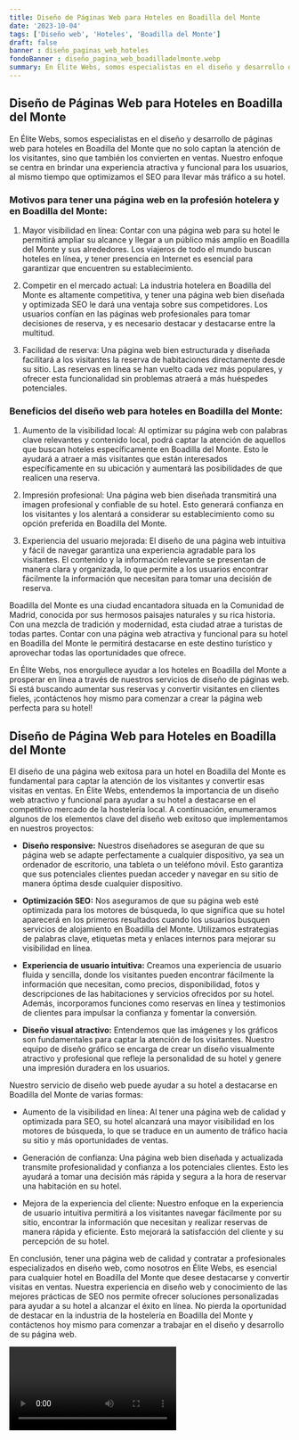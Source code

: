 ```yaml
---
title: Diseño de Páginas Web para Hoteles en Boadilla del Monte
date: '2023-10-04'
tags: ['Diseño web', 'Hoteles', 'Boadilla del Monte']
draft: false
banner : diseño_paginas_web_hoteles
fondoBanner : diseño_pagina_web_boadilladelmonte.webp
summary: En Élite Webs, somos especialistas en el diseño y desarrollo de páginas web para hoteles en Boadilla del Monte que no solo captan la atención de los visitantes, sino que también los convierten en ventas. Nuestro enfoque se centra en brindar una experiencia atractiva y funcional para los usuarios, al mismo tiempo que optimizamos el SEO para llevar más tráfico a su hotel.
---
```


## Diseño de Páginas Web para Hoteles en Boadilla del Monte

En Élite Webs, somos especialistas en el diseño y desarrollo de páginas web para hoteles en Boadilla del Monte que no solo captan la atención de los visitantes, sino que también los convierten en ventas. Nuestro enfoque se centra en brindar una experiencia atractiva y funcional para los usuarios, al mismo tiempo que optimizamos el SEO para llevar más tráfico a su hotel.

### Motivos para tener una página web en la profesión hotelera y en Boadilla del Monte:

1. Mayor visibilidad en línea: Contar con una página web para su hotel le permitirá ampliar su alcance y llegar a un público más amplio en Boadilla del Monte y sus alrededores. Los viajeros de todo el mundo buscan hoteles en línea, y tener presencia en Internet es esencial para garantizar que encuentren su establecimiento.

2. Competir en el mercado actual: La industria hotelera en Boadilla del Monte es altamente competitiva, y tener una página web bien diseñada y optimizada SEO le dará una ventaja sobre sus competidores. Los usuarios confían en las páginas web profesionales para tomar decisiones de reserva, y es necesario destacar y destacarse entre la multitud.

3. Facilidad de reserva: Una página web bien estructurada y diseñada facilitará a los visitantes la reserva de habitaciones directamente desde su sitio. Las reservas en línea se han vuelto cada vez más populares, y ofrecer esta funcionalidad sin problemas atraerá a más huéspedes potenciales.

### Beneficios del diseño web para hoteles en Boadilla del Monte:

1. Aumento de la visibilidad local: Al optimizar su página web con palabras clave relevantes y contenido local, podrá captar la atención de aquellos que buscan hoteles específicamente en Boadilla del Monte. Esto le ayudará a atraer a más visitantes que están interesados específicamente en su ubicación y aumentará las posibilidades de que realicen una reserva.

2. Impresión profesional: Una página web bien diseñada transmitirá una imagen profesional y confiable de su hotel. Esto generará confianza en los visitantes y los alentará a considerar su establecimiento como su opción preferida en Boadilla del Monte.

3. Experiencia del usuario mejorada: El diseño de una página web intuitiva y fácil de navegar garantiza una experiencia agradable para los visitantes. El contenido y la información relevante se presentan de manera clara y organizada, lo que permite a los usuarios encontrar fácilmente la información que necesitan para tomar una decisión de reserva.

Boadilla del Monte es una ciudad encantadora situada en la Comunidad de Madrid, conocida por sus hermosos paisajes naturales y su rica historia. Con una mezcla de tradición y modernidad, esta ciudad atrae a turistas de todas partes. Contar con una página web atractiva y funcional para su hotel en Boadilla del Monte le permitirá destacarse en este destino turístico y aprovechar todas las oportunidades que ofrece.

En Élite Webs, nos enorgullece ayudar a los hoteles en Boadilla del Monte a prosperar en línea a través de nuestros servicios de diseño de páginas web. Si está buscando aumentar sus reservas y convertir visitantes en clientes fieles, ¡contáctenos hoy mismo para comenzar a crear la página web perfecta para su hotel!

<GifSeo />

<Cta />

## Diseño de Página Web para Hoteles en Boadilla del Monte

El diseño de una página web exitosa para un hotel en Boadilla del Monte es fundamental para captar la atención de los visitantes y convertir esas visitas en ventas. En Élite Webs, entendemos la importancia de un diseño web atractivo y funcional para ayudar a su hotel a destacarse en el competitivo mercado de la hostelería local. A continuación, enumeramos algunos de los elementos clave del diseño web exitoso que implementamos en nuestros proyectos:

- **Diseño responsive:** Nuestros diseñadores se aseguran de que su página web se adapte perfectamente a cualquier dispositivo, ya sea un ordenador de escritorio, una tableta o un teléfono móvil. Esto garantiza que sus potenciales clientes puedan acceder y navegar en su sitio de manera óptima desde cualquier dispositivo.

- **Optimización SEO:** Nos aseguramos de que su página web esté optimizada para los motores de búsqueda, lo que significa que su hotel aparecerá en los primeros resultados cuando los usuarios busquen servicios de alojamiento en Boadilla del Monte. Utilizamos estrategias de palabras clave, etiquetas meta y enlaces internos para mejorar su visibilidad en línea.

- **Experiencia de usuario intuitiva:** Creamos una experiencia de usuario fluida y sencilla, donde los visitantes pueden encontrar fácilmente la información que necesitan, como precios, disponibilidad, fotos y descripciones de las habitaciones y servicios ofrecidos por su hotel. Además, incorporamos funciones como reservas en línea y testimonios de clientes para impulsar la confianza y fomentar la conversión.

- **Diseño visual atractivo:** Entendemos que las imágenes y los gráficos son fundamentales para captar la atención de los visitantes. Nuestro equipo de diseño gráfico se encarga de crear un diseño visualmente atractivo y profesional que refleje la personalidad de su hotel y genere una impresión duradera en los usuarios.

Nuestro servicio de diseño web puede ayudar a su hotel a destacarse en Boadilla del Monte de varias formas:

- Aumento de la visibilidad en línea: Al tener una página web de calidad y optimizada para SEO, su hotel alcanzará una mayor visibilidad en los motores de búsqueda, lo que se traduce en un aumento de tráfico hacia su sitio y más oportunidades de ventas.

- Generación de confianza: Una página web bien diseñada y actualizada transmite profesionalidad y confianza a los potenciales clientes. Esto les ayudará a tomar una decisión más rápida y segura a la hora de reservar una habitación en su hotel.

- Mejora de la experiencia del cliente: Nuestro enfoque en la experiencia de usuario intuitiva permitirá a los visitantes navegar fácilmente por su sitio, encontrar la información que necesitan y realizar reservas de manera rápida y eficiente. Esto mejorará la satisfacción del cliente y su percepción de su hotel.

En conclusión, tener una página web de calidad y contratar a profesionales especializados en diseño web, como nosotros en Élite Webs, es esencial para cualquier hotel en Boadilla del Monte que desee destacarse y convertir visitas en ventas. Nuestra experiencia en diseño web y conocimiento de las mejores prácticas de SEO nos permite ofrecer soluciones personalizadas para ayudar a su hotel a alcanzar el éxito en línea. No pierda la oportunidad de destacar en la industria de la hostelería en Boadilla del Monte y contáctenos hoy mismo para comenzar a trabajar en el diseño y desarrollo de su página web.

<Video />

<CtaBot job='Hoteles' city='Boadilla del Monte'/>

<Gmaps query='Boadilla del Monte+españa+maps' />